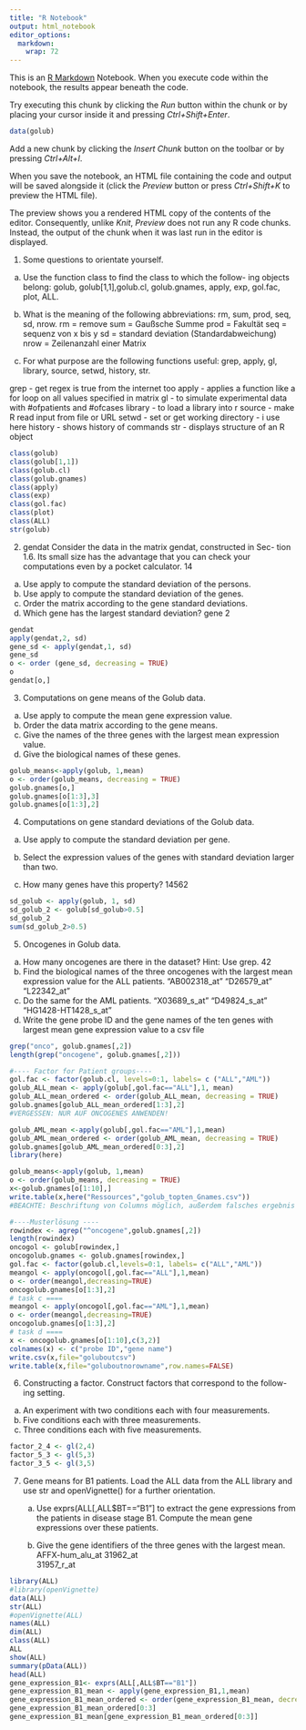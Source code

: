 ```yaml
---
title: "R Notebook"
output: html_notebook
editor_options: 
  markdown: 
    wrap: 72
---
```


This is an [R Markdown](http://rmarkdown.rstudio.com) Notebook. When you
execute code within the notebook, the results appear beneath the code.

Try executing this chunk by clicking the *Run* button within the chunk
or by placing your cursor inside it and pressing *Ctrl+Shift+Enter*.

```r

data(golub)
```

Add a new chunk by clicking the *Insert Chunk* button on the toolbar or
by pressing *Ctrl+Alt+I*.

When you save the notebook, an HTML file containing the code and output
will be saved alongside it (click the *Preview* button or press
*Ctrl+Shift+K* to preview the HTML file).

The preview shows you a rendered HTML copy of the contents of the
editor. Consequently, unlike *Knit*, *Preview* does not run any R code
chunks. Instead, the output of the chunk when it was last run in the
editor is displayed.

1.  Some questions to orientate yourself.

<!-- -->

(a) Use the function class to find the class to which the follow- ing
    objects belong: golub, golub[1,1],golub.cl, golub.gnames, apply,
    exp, gol.fac, plot, ALL.

(b) What is the meaning of the following abbreviations: rm, sum, prod,
    seq, sd, nrow. rm = remove sum = Gaußsche Summe prod = Fakultät seq
    = sequenz von x bis y sd = standard deviation (Standardabweichung)
    nrow = Zeilenanzahl einer Matrix

(c) For what purpose are the following functions useful: grep, apply,
    gl, library, source, setwd, history, str.

grep - get regex is true from the internet too apply - applies a
function like a for loop on all values specified in matrix gl - to
simulate experimental data with \#ofpatients and \#ofcases library - to
load a library into r source - make R read input from file or URL setwd
- set or get working directory - i use here history - shows history of
commands str - displays structure of an R object

```r
class(golub)
class(golub[1,1])
class(golub.cl)
class(golub.gnames)
class(apply)
class(exp)
class(gol.fac)
class(plot)
class(ALL)
str(golub)
```

2.  gendat Consider the data in the matrix gendat, constructed in Sec-
    tion 1.6. Its small size has the advantage that you can check your
    computations even by a pocket calculator. 14

<!-- -->

(a) Use apply to compute the standard deviation of the persons.
(b) Use apply to compute the standard deviation of the genes.
(c) Order the matrix according to the gene standard deviations.
(d) Which gene has the largest standard deviation? gene 2

```r
gendat
apply(gendat,2, sd)
gene_sd <- apply(gendat,1, sd)
gene_sd
o <- order (gene_sd, decreasing = TRUE)
o
gendat[o,]


```

3.  Computations on gene means of the Golub data.

<!-- -->

(a) Use apply to compute the mean gene expression value.
(b) Order the data matrix according to the gene means.
(c) Give the names of the three genes with the largest mean expression
    value.
(d) Give the biological names of these genes.

```r
golub_means<-apply(golub, 1,mean)
o <- order(golub_means, decreasing = TRUE)
golub.gnames[o,]
golub.gnames[o[1:3],3]
golub.gnames[o[1:3],2]

```

4.  Computations on gene standard deviations of the Golub data.

<!-- -->

(a) Use apply to compute the standard deviation per gene.

(b) Select the expression values of the genes with standard deviation
    larger than two.

(c) How many genes have this property? 14562

```r
sd_golub <- apply(golub, 1, sd)
sd_golub_2 <- golub[sd_golub>0.5]
sd_golub_2
sum(sd_golub_2>0.5)
```

5.  Oncogenes in Golub data.

<!-- -->

(a) How many oncogenes are there in the dataset? Hint: Use grep. 42
(b) Find the biological names of the three oncogenes with the largest
    mean expression value for the ALL patients. "AB002318_at"
    "D26579_at" "L22342_at"
(c) Do the same for the AML patients. "X03689_s\_at" "D49824_s\_at"
    "HG1428-HT1428_s\_at"
(d) Write the gene probe ID and the gene names of the ten genes with
    largest mean gene expression value to a csv file

```r
grep("onco", golub.gnames[,2])
length(grep("oncogene", golub.gnames[,2]))

#---- Factor for Patient groups----
gol.fac <- factor(golub.cl, levels=0:1, labels= c ("ALL","AML"))
golub_ALL_mean <- apply(golub[,gol.fac=="ALL"],1, mean)
golub_ALL_mean_ordered <- order(golub_ALL_mean, decreasing = TRUE)
golub.gnames[golub_ALL_mean_ordered[1:3],2]
#VERGESSEN: NUR AUF ONCOGENES ANWENDEN! 

golub_AML_mean <-apply(golub[,gol.fac=="AML"],1,mean)
golub_AML_mean_ordered <- order(golub_AML_mean, decreasing = TRUE)
golub.gnames[golub_AML_mean_ordered[0:3],2]
library(here)

golub_means<-apply(golub, 1,mean)
o <- order(golub_means, decreasing = TRUE)
x<-golub.gnames[o[1:10],]
write.table(x,here("Ressources","golub_topten_Gnames.csv"))
#BEACHTE: Beschriftung von Columns möglich, außerdem falsches ergebnis zu csv geschrieben

#----Musterlösung ----
rowindex <- agrep("^oncogene",golub.gnames[,2])
length(rowindex)
oncogol <- golub[rowindex,]
oncogolub.gnames <- golub.gnames[rowindex,]
gol.fac <- factor(golub.cl,levels=0:1, labels= c("ALL","AML"))
meangol <- apply(oncogol[,gol.fac=="ALL"],1,mean)
o <- order(meangol,decreasing=TRUE)
oncogolub.gnames[o[1:3],2]
# task c ====
meangol <- apply(oncogol[,gol.fac=="AML"],1,mean)
o <- order(meangol,decreasing=TRUE)
oncogolub.gnames[o[1:3],2]
# task d ====
x <- oncogolub.gnames[o[1:10],c(3,2)]
colnames(x) <- c("probe ID","gene name")
write.csv(x,file="goluboutcsv")
write.table(x,file="goluboutnorowname",row.names=FALSE)


```

6.  Constructing a factor. Construct factors that correspond to the
    follow- ing setting.

<!-- -->

(a) An experiment with two conditions each with four measurements.
(b) Five conditions each with three measurements.
(c) Three conditions each with five measurements.

```r
factor_2_4 <- gl(2,4)
factor_5_3 <- gl(5,3)
factor_3_5 <- gl(3,5)


```

7.  Gene means for B1 patients. Load the ALL data from the ALL library
    and use str and openVignette() for a further orientation.

    a) Use exprs(ALL[,ALL\$BT=="B1"] to extract the gene expressions
    from the patients in disease stage B1. Compute the mean gene
    expressions over these patients.

    b) Give the gene identifiers of the three genes with the largest
    mean. AFFX-hum_alu_at 31962_at\
    31957_r\_at\

```r
library(ALL)
#library(openVignette)
data(ALL)
str(ALL)
#openVignette(ALL)
names(ALL)
dim(ALL)
class(ALL)
ALL
show(ALL)
summary(pData(ALL))
head(ALL)
gene_expression_B1<- exprs(ALL[,ALL$BT=="B1"])
gene_expression_B1_mean <- apply(gene_expression_B1,1,mean)
gene_expression_B1_mean_ordered <- order(gene_expression_B1_mean, decreasing = TRUE)
gene_expression_B1_mean_ordered[0:3]
gene_expression_B1_mean[gene_expression_B1_mean_ordered[0:3]]

                           
```
